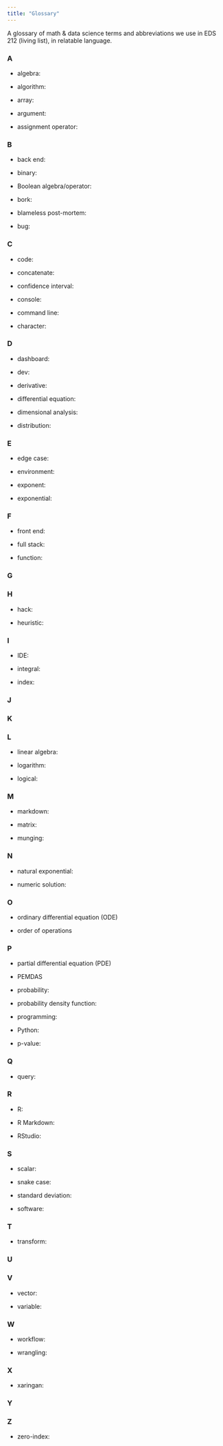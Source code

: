 ```yaml
---
title: "Glossary"
---
```


A glossary of math & data science terms and abbreviations we use in EDS 212 (living list), in relatable language.

### A

- algebra:

- algorithm: 

- array:

- argument:

- assignment operator: 

### B

- back end:

- binary: 

- Boolean algebra/operator: 

- bork: 

- blameless post-mortem: 

- bug: 

### C

- code: 

- concatenate:

- confidence interval:

- console:

- command line:

- character:

### D

- dashboard:

- dev:

- derivative: 

- differential equation: 

- dimensional analysis: 

- distribution: 

### E

- edge case:

- environment: 

- exponent:

- exponential: 

### F

- front end: 

- full stack: 

- function: 

### G

### H

- hack: 

- heuristic: 

### I

- IDE:

- integral:

- index:

### J

### K

### L

- linear algebra:

- logarithm:

- logical:

### M

- markdown: 

- matrix:

- munging:

### N

- natural exponential: 

- numeric solution:

### O

- ordinary differential equation (ODE)

- order of operations

### P

- partial differential equation (PDE)

- PEMDAS

- probability:

- probability density function: 

- programming: 

- Python: 

- p-value: 

### Q

- query: 

### R

- R: 

- R Markdown: 

- RStudio: 

### S

- scalar:

- snake case: 

- standard deviation:

- software:

### T

- transform:

### U

### V

- vector: 

- variable: 

### W

- workflow:

- wrangling: 

### X

- xaringan: 

### Y

### Z

- zero-index: 



